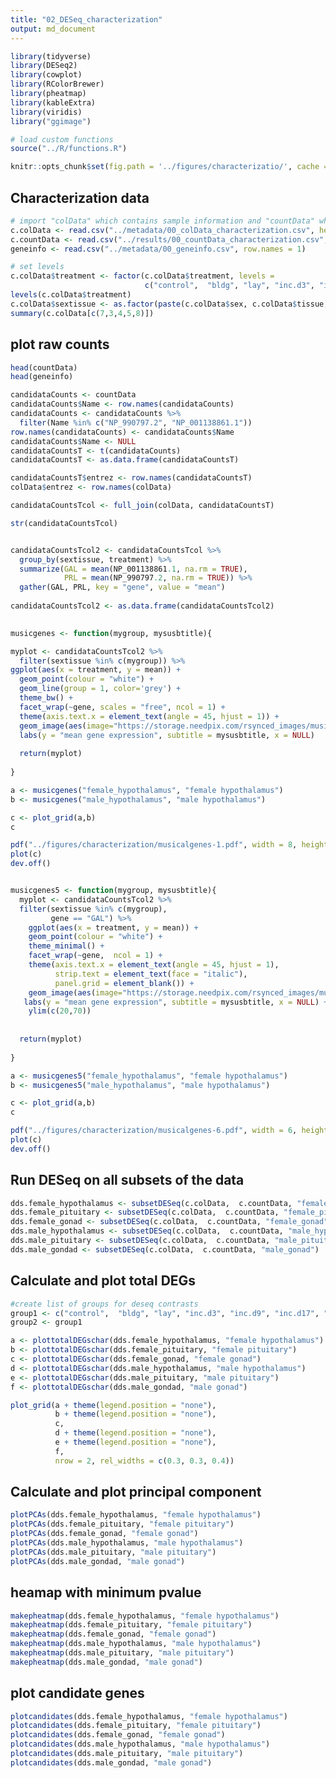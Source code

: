 ```yaml
---
title: "02_DESeq_characterization"
output: md_document
---
```


```r
library(tidyverse)
library(DESeq2)
library(cowplot)
library(RColorBrewer)
library(pheatmap)
library(kableExtra)
library(viridis)
library("ggimage")

# load custom functions  
source("../R/functions.R") 

knitr::opts_chunk$set(fig.path = '../figures/characterizatio/', cache = TRUE)
```

## Characterization data

```r
# import "colData" which contains sample information and "countData" which contains read counts
c.colData <- read.csv("../metadata/00_colData_characterization.csv", header = T, row.names = 1)
c.countData <- read.csv("../results/00_countData_characterization.csv", header = T, row.names = 1)
geneinfo <- read.csv("../metadata/00_geneinfo.csv", row.names = 1)

# set levels
c.colData$treatment <- factor(c.colData$treatment, levels = 
                              c("control",  "bldg", "lay", "inc.d3", "inc.d9", "inc.d17", "hatch", "n5", "n9"))
levels(c.colData$treatment)
c.colData$sextissue <- as.factor(paste(c.colData$sex, c.colData$tissue, sep = "_"))
summary(c.colData[c(7,3,4,5,8)])
```


## plot raw counts

```r
head(countData)
head(geneinfo)

candidataCounts <- countData
candidataCounts$Name <- row.names(candidataCounts)
candidataCounts <- candidataCounts %>%
  filter(Name %in% c("NP_990797.2", "NP_001138861.1"))
row.names(candidataCounts) <- candidataCounts$Name
candidataCounts$Name <- NULL
candidataCountsT <- t(candidataCounts)
candidataCountsT <- as.data.frame(candidataCountsT)

candidataCountsT$entrez <- row.names(candidataCountsT)
colData$entrez <- row.names(colData)

candidataCountsTcol <- full_join(colData, candidataCountsT)

str(candidataCountsTcol)


candidataCountsTcol2 <- candidataCountsTcol %>%
  group_by(sextissue, treatment) %>%
  summarize(GAL = mean(NP_001138861.1, na.rm = TRUE),
            PRL = mean(NP_990797.2, na.rm = TRUE)) %>%
  gather(GAL, PRL, key = "gene", value = "mean")
 
candidataCountsTcol2 <- as.data.frame(candidataCountsTcol2)
  

musicgenes <- function(mygroup, mysusbtitle){

myplot <- candidataCountsTcol2 %>%
  filter(sextissue %in% c(mygroup)) %>%
ggplot(aes(x = treatment, y = mean)) +
  geom_point(colour = "white") + 
  geom_line(group = 1, color='grey') +
  theme_bw() +
  facet_wrap(~gene, scales = "free", ncol = 1) +
  theme(axis.text.x = element_text(angle = 45, hjust = 1)) +
  geom_image(aes(image="https://storage.needpix.com/rsynced_images/music-34177_1280.png")) +
  labs(y = "mean gene expression", subtitle = mysusbtitle, x = NULL)
  
  return(myplot)
  
}

a <- musicgenes("female_hypothalamus", "female hypothalamus")
b <- musicgenes("male_hypothalamus", "male hypothalamus")

c <- plot_grid(a,b)
c

pdf("../figures/characterization/musicalgenes-1.pdf", width = 8, height = 6)
plot(c)
dev.off()


musicgenes5 <- function(mygroup, mysusbtitle){
  myplot <- candidataCountsTcol2 %>%
  filter(sextissue %in% c(mygroup),
         gene == "GAL") %>%
    ggplot(aes(x = treatment, y = mean)) +
    geom_point(colour = "white") + 
    theme_minimal() +
    facet_wrap(~gene,  ncol = 1) +
    theme(axis.text.x = element_text(angle = 45, hjust = 1),
          strip.text = element_text(face = "italic"),
          panel.grid = element_blank()) +
    geom_image(aes(image="https://storage.needpix.com/rsynced_images/music-34177_1280.png")) +
   labs(y = "mean gene expression", subtitle = mysusbtitle, x = NULL) +
    ylim(c(20,70))
  
  
  return(myplot)
  
}

a <- musicgenes5("female_hypothalamus", "female hypothalamus")
b <- musicgenes5("male_hypothalamus", "male hypothalamus")

c <- plot_grid(a,b)
c

pdf("../figures/characterization/musicalgenes-6.pdf", width = 6, height = 3)
plot(c)
dev.off()

```


## Run DESeq on all subsets of the data

```r
dds.female_hypothalamus <- subsetDESeq(c.colData,  c.countData, "female_hypothalamus")
dds.female_pituitary <- subsetDESeq(c.colData,  c.countData, "female_pituitary" )
dds.female_gonad <- subsetDESeq(c.colData,  c.countData, "female_gonad" )
dds.male_hypothalamus <- subsetDESeq(c.colData,  c.countData, "male_hypothalamus" )
dds.male_pituitary <- subsetDESeq(c.colData,  c.countData, "male_pituitary"  )
dds.male_gondad <- subsetDESeq(c.colData,  c.countData, "male_gonad")
```

## Calculate and plot total DEGs

```r
#create list of groups for deseq contrasts
group1 <- c("control",  "bldg", "lay", "inc.d3", "inc.d9", "inc.d17", "hatch", "n5", "n9")
group2 <- group1

a <- plottotalDEGschar(dds.female_hypothalamus, "female hypothalamus")
b <- plottotalDEGschar(dds.female_pituitary, "female pituitary")
c <- plottotalDEGschar(dds.female_gonad, "female gonad")
d <- plottotalDEGschar(dds.male_hypothalamus, "male hypothalamus")
e <- plottotalDEGschar(dds.male_pituitary, "male pituitary")
f <- plottotalDEGschar(dds.male_gondad, "male gonad")

plot_grid(a + theme(legend.position = "none"),
          b + theme(legend.position = "none"),
          c,
          d + theme(legend.position = "none"),
          e + theme(legend.position = "none"),
          f,
          nrow = 2, rel_widths = c(0.3, 0.3, 0.4)) 
```

## Calculate and plot principal component

```r
plotPCAs(dds.female_hypothalamus, "female hypothalamus")
plotPCAs(dds.female_pituitary, "female pituitary")      
plotPCAs(dds.female_gonad, "female gonad")
plotPCAs(dds.male_hypothalamus, "male hypothalamus")
plotPCAs(dds.male_pituitary, "male pituitary")
plotPCAs(dds.male_gondad, "male gonad")
```

## heamap with minimum pvalue

```r
makepheatmap(dds.female_hypothalamus, "female hypothalamus")
makepheatmap(dds.female_pituitary, "female pituitary")
makepheatmap(dds.female_gonad, "female gonad")
makepheatmap(dds.male_hypothalamus, "male hypothalamus")
makepheatmap(dds.male_pituitary, "male pituitary")
makepheatmap(dds.male_gondad, "male gonad")
```
## plot candidate genes

```r
plotcandidates(dds.female_hypothalamus, "female hypothalamus")
plotcandidates(dds.female_pituitary, "female pituitary")
plotcandidates(dds.female_gonad, "female gonad")
plotcandidates(dds.male_hypothalamus, "male hypothalamus")
plotcandidates(dds.male_pituitary, "male pituitary")
plotcandidates(dds.male_gondad, "male gonad")
```

